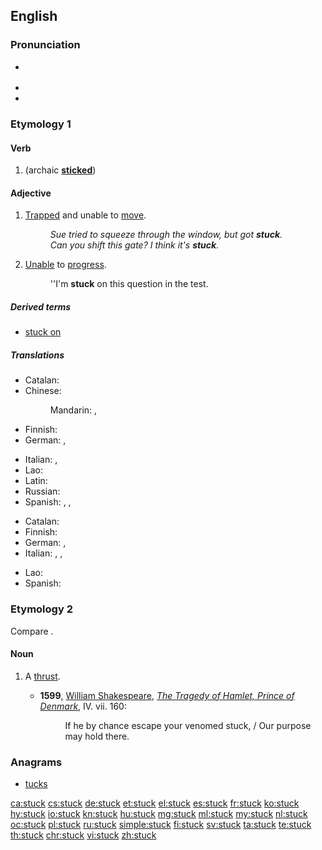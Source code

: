{{also|Stück}}
==English==

===Pronunciation===
* {{a|UK|US}} {{IPA|/ˈstʌk/|lang=en}}
* {{audio|en-us-stuck.ogg|Audio (US)|lang=en}}
* {{rhymes|ʌk|lang=en}}

===Etymology 1===

====Verb====
{{head|en|verb form}}

# {{en-past of|stick}} (archaic '''[[sticked]]''')

====Adjective====
{{en-adj}}

# [[trapped|Trapped]] and unable to [[move]].
#: ''Sue tried to squeeze through the window, but got '''stuck'''.''
#: ''Can you shift this gate? I think it's '''stuck'''.''
# [[unable|Unable]] to [[progress]].
#: ''I'm '''stuck''' on this question in the test.

=====Derived terms=====
* [[stuck on]]

=====Translations=====
{{trans-top|trapped and unable to move}}
* Catalan: {{t|ca|encallat}}
* Chinese:
*: Mandarin: {{t+|cmn|卡住|tr=kǎzhù|sc=Hani}}, {{t+|cmn|卡|tr=kǎ|sc=Hani}}
* Finnish: {{t+|fi|jumissa}}
* German: {{t|de|eingeklemmt}}, {{t|de|festgeklemmt}}
{{trans-mid}}
* Italian: {{t+|it|intrappolato}}, {{t+|it|bloccato}}
* Lao: {{t-needed|lo}}
* Latin: {{t|la|fīxus}}
* Russian: {{t+|ru|застря́вший}}
* Spanish: {{t+|es|atascado}}, {{t+|es|atrapado}}, {{t+|es|pegado}}
{{trans-bottom}}

{{trans-top|unable to progress}}
* Catalan: {{t|ca|encallat}}
* Finnish: {{t+|fi|jumissa}}
* German: {{t|de|festgefahren}}, {{t|de|festgesetzt}}
* Italian: {{t+|it|ostruito}}, {{t+|it|bloccato}}, {{t+|it|inceppato}}
{{trans-mid}}
* Lao: {{t-needed|lo}}
* Spanish: {{t+|es|atascado}}
{{trans-bottom}}

===Etymology 2===
Compare {{term|stoccado|lang=en}}.

====Noun====
{{en-noun}}

# {{context|obsolete|lang=en}} A [[thrust]].
#* '''1599''', [[w: William Shakespeare|William Shakespeare]], ''[[s: The Tragedy of Hamlet, Prince of Denmark/Act 4#Scene 7. Another room in the castle|The Tragedy of Hamlet, Prince of Denmark]]'', IV. vii. 160:
#*: If he by chance escape your venomed stuck, / Our purpose may hold there.

{{Webster 1913}}

===Anagrams===
* [[tucks#English|tucks]]

[[ca:stuck]]
[[cs:stuck]]
[[de:stuck]]
[[et:stuck]]
[[el:stuck]]
[[es:stuck]]
[[fr:stuck]]
[[ko:stuck]]
[[hy:stuck]]
[[io:stuck]]
[[kn:stuck]]
[[hu:stuck]]
[[mg:stuck]]
[[ml:stuck]]
[[my:stuck]]
[[nl:stuck]]
[[oc:stuck]]
[[pl:stuck]]
[[ru:stuck]]
[[simple:stuck]]
[[fi:stuck]]
[[sv:stuck]]
[[ta:stuck]]
[[te:stuck]]
[[th:stuck]]
[[chr:stuck]]
[[vi:stuck]]
[[zh:stuck]]